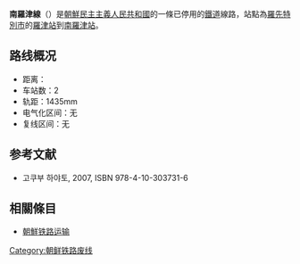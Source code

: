 '''南羅津線'''（{{kor|名=北|諺=남라진선|漢=南羅津線|羅=Namrajin sŏn|f=y}}）是[[朝鮮民主主義人民共和國|朝鮮民主主義人民共和國]]的一條已停用的[[鐵道|鐵道]]線路，站點為[[羅先特別市|羅先特別市]]的[[羅津站|羅津站]]到[[南羅津站|南羅津站]]。

==路线概况==
*距离：
*车站数：2
*轨距：1435mm
*电气化区间：无
*复线区间：无

==参考文献==
* 고쿠부 하야토{{lang|ja|(国分隼人), 《将軍様の鉄道 北朝鮮鉄道事情》, 新潮社}}, 2007, ISBN 978-4-10-303731-6

==相關條目==
* [[朝鮮铁路运输|朝鮮铁路运输]]

{{朝鮮鐵路線}}
{{南羅津線}}

[[Category:朝鲜铁路废线|Category:朝鲜铁路废线]]